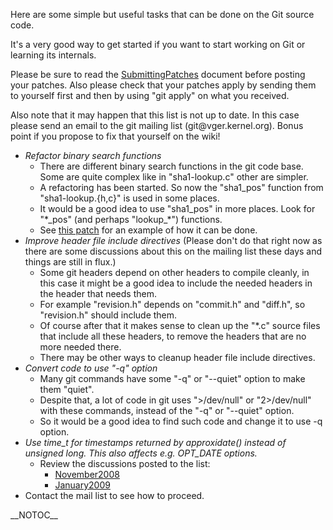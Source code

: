 Here are some simple but useful tasks that can be done on the Git source code.

It's a very good way to get started if you want to start working on Git or learning its internals.

Please be sure to read the [[http://git.kernel.org/?p=git/git.git;a=blob;f=Documentation/SubmittingPatches|[[SubmittingPatches]]]] document before posting your patches. Also please check that your patches apply by sending them to yourself first and then by using "git apply" on what you received.

Also note that it may happen that this list is not up to date. In this case please send an email to the git mailing list (git@vger.kernel.org). Bonus point if you propose to fix that yourself on the wiki!

* <i>Refactor binary search functions</i>
** There are different binary search functions in the git code base. Some are quite complex like in "sha1-lookup.c" other are simpler.
** A refactoring has been started. So now the "sha1_pos" function from "sha1-lookup.{h,c}" is used in some places.
** It would be a good idea to use "sha1_pos" in more places. Look for "*_pos" (and perhaps "lookup_*") functions.
** See [[http://git.kernel.org/?p=git/git.git;a=commitdiff;h=4eb5b64631d281f3789b052efac53f4c1ec2c1b6|this patch]] for an example of how it can be done.
* <i>Improve header file include directives</i> (Please don't do that right now as there are some discussions about this on the mailing list these days and things are still in flux.)
** Some git headers depend on other headers to compile cleanly, in this case it might be a good idea to include the needed headers in the header that needs them.
** For example "revision.h" depends on "commit.h" and "diff.h", so "revision.h" should include them.
** Of course after that it makes sense to clean up the "*.c" source files that include all these headers, to remove the headers that are no more needed there.
** There may be other ways to cleanup header file include directives. 
* <i>Convert code to use "-q" option</i>
** Many git commands have some "-q" or "--quiet" option to make them "quiet".
** Despite that, a lot of code in git uses ">/dev/null" or "2>/dev/null" with these commands, instead of the "-q" or "--quiet" option.
** So it would be a good idea to find such code and change it to use -q option.
* <i>Use time_t for timestamps returned by approxidate() instead of unsigned long. This also affects e.g. OPT_DATE options. </i>
** Review the discussions posted to the list:
*** [[https://kerneltrap.org/mailarchive/git/2008/11/6/4014344|November2008]]
*** [[https://kerneltrap.org/mailarchive/git/2009/1/24/4804444|January2009]]
* Contact the mail list to see how to proceed.

__NOTOC__